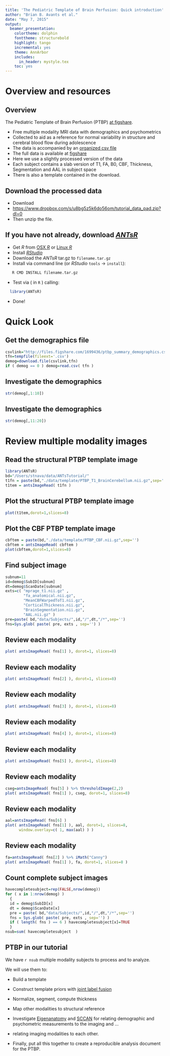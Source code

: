 ```yaml
---
title: 'The Pediatric Template of Brain Perfusion: Quick introduction'
author: "Brian B. Avants et al."
date: "May 7, 2015"
output:
  beamer_presentation:
    colortheme: dolphin
    fonttheme: structurebold
    highlight: tango
    incremental: yes
    theme: AnnArbor
    includes:
      in_header: mystyle.tex
    toc: yes
--- 
```


# Overview and resources

## Overview 
The Pediatric Template of Brain Perfusion (PTBP) [at figshare](http://figshare.com/articles/The_Pediatric_Template_of_Brain_Perfusion_PTBP_/923555).

- Free multiple modality MRI data with demographics and psychometrics
- Collected to aid as a reference for normal variability in structure and cerebral blood flow during adolescence
- The data is accompanied by an [organized csv file](http://files.figshare.com/1699436/ptbp_summary_demographics.csv) 
- The full data is available at [figshare](http://figshare.com/articles/The_Pediatric_Template_of_Brain_Perfusion_PTBP_/923555)
- Here we use a slightly processed version of the data
- Each subject contains a slab version of T1, FA, B0, CBF, Thickness, Segmentation and AAL in subject space
- There is also a template contained in the download.

## Download the processed data
\Large

- Download
- <https://www.dropbox.com/s/u8bg5z5k6do56om/tutorial_data_pad.zip?dl=0>
- Then unzip the file.

## If you have not already, download [*ANTsR*](http://stnava.github.io/ANTsR/)

* Get *R* from [OSX *R*](http://cran.r-project.org/bin/macosx/) or [Linux *R*](http://www.jason-french.com/blog/2013/03/11/installing-r-in-linux/)
* Install [*RStudio*](http://www.rstudio.com/products/rstudio/download/)
* Download the *ANTsR* tar.gz to `filename.tar.gz`
* Install via command line (or *RStudio* `tools` $\rightarrow$ `install`): 
```bash
   R CMD INSTALL filename.tar.gz
```
* Test via ( in `R` ) calling: 
```r
  library(ANTsR)
```
* Done!

# Quick Look 

## Get the demographics file

```r
csvlink="http://files.figshare.com/1699436/ptbp_summary_demographics.csv"
tfn=tempfile(fileext='.csv')
demog=download.file(csvlink,tfn)
if ( demog == 0 ) demog=read.csv( tfn )
```


## Investigate the demographics

```r
str(demog[,1:10])
```

## Investigate the demographics

```r
str(demog[,11:20])
```

# Review multiple modality images

## Read the structural PTBP template image

```r
library(ANTsR)
bd="/Users/stnava/data/ANTsTutorial/"
t1fn = paste(bd,"./data/template/PTBP_T1_BrainCerebellum.nii.gz",sep='')
t1tem = antsImageRead( t1fn )
```

## Plot the structural PTBP template image

```r
plot(t1tem,dorot=1,slices=8)
```

## Plot the CBF PTBP template image

```r
cbftem = paste(bd,"./data/template/PTBP_CBF.nii.gz",sep='')
cbftem = antsImageRead( cbftem )
plot(cbftem,dorot=1,slices=8)
```

## Find subject image

```r
subnum=11
id=demog$SubID[subnum]
dt=demog$ScanDate[subnum]
exts=c( "mprage_t1.nii.gz" , 
        "fa_anatomical.nii.gz", 
        "MeanCBFWarpedToT1.nii.gz", 
        "CorticalThickness.nii.gz", 
        "BrainSegmentation.nii.gz", 
        "AAL.nii.gz" )
pre=paste( bd,"data/Subjects/",id,"/",dt,"/*",sep='')
fns=Sys.glob( paste( pre, exts , sep='') )
```

## Review each modality
```r
plot( antsImageRead( fns[1] ), dorot=1, slices=8)
```

## Review each modality 
```r
plot( antsImageRead( fns[2] ), dorot=1, slices=8)
```

## Review each modality 
```r
plot( antsImageRead( fns[3] ), dorot=1, slices=8)
```

## Review each modality 
```r
plot( antsImageRead( fns[4] ), dorot=1, slices=8)
```

## Review each modality 
```r
plot( antsImageRead( fns[5] ), dorot=1, slices=8)
```

## Review each modality 
```r
cseg=antsImageRead( fns[5] ) %>% thresholdImage(2,2)
plot( antsImageRead( fns[1] ), cseg, dorot=1, slices=8)
```

## Review each modality 
```r
aal=antsImageRead( fns[6] )
plot( antsImageRead( fns[1] ), aal, dorot=1, slices=8, 
      window.overlay=c( 1, max(aal) ) )
```

## Review each modality 
```r
fa=antsImageRead( fns[2] ) %>% iMath("Canny")
plot( antsImageRead( fns[1] ), fa, dorot=1, slices=8 )
```

## Count complete subject images

```r
havecompletesubject=rep(FALSE,nrow(demog))
for ( x in 1:nrow(demog) )
  {
  id = demog$SubID[x]
  dt = demog$ScanDate[x]
  pre = paste( bd,"data/Subjects/",id,"/",dt,"/*",sep='')
  fns = Sys.glob( paste( pre, exts , sep='') )
  if ( length( fns ) == 6 ) havecompletesubject[x]=TRUE
  }
nsub=sum( havecompletesubject  )
```

## PTBP in our tutorial

We have `r nsub` multiple modality subjects to process
and to analyze.

We will use them to:

* Build a template

* Construct template priors with [joint label fusion](http://www.ncbi.nlm.nih.gov/pubmed/22732662)

* Normalize, segment, compute thickness

* Map other modalities to structural reference

* Investigate [Eigenanatomy](https://scholar.google.com/scholar?hl=en&q=Eigenanatomy&btnG=&as_sdt=1%2C5&as_sdtp=) and [SCCAN](https://scholar.google.com/scholar?q=sparse+canonical+correlation+avants&btnG=&hl=en&as_sdt=0%2C5) for relating demographic and psychometric measurements to the imaging and ...

* relating imaging modalities to each other.

* Finally, put all this together to create a reproducible analysis document for the PTBP.